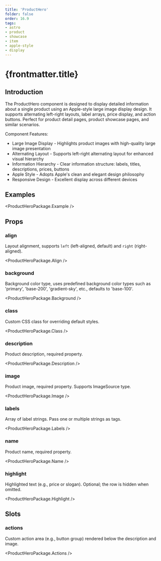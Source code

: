 ```yaml
---
title: 'ProductHero'
folder: false
order: 16.9
tags:
- astro
- product
- showcase
- item
- apple-style
- display
---
```



# {frontmatter.title}

## Introduction

The ProductHero component is designed to display detailed information about a single product using an Apple-style large image display design. It supports alternating left-right layouts, label arrays, price display, and action buttons. Perfect for product detail pages, product showcase pages, and similar scenarios.

Component Features:

- Large Image Display - Highlights product images with high-quality large image presentation
- Alternating Layout - Supports left-right alternating layout for enhanced visual hierarchy
- Information Hierarchy - Clear information structure: labels, titles, descriptions, prices, buttons
- Apple Style - Adopts Apple's clean and elegant design philosophy
- Responsive Design - Excellent display across different devices

## Examples

<ProductHeroPackage.Example />

## Props

### align

Layout alignment, supports `left` (left-aligned, default) and `right` (right-aligned).

<ProductHeroPackage.Align />

### background

Background color type, uses predefined background color types such as 'primary', 'base-200', 'gradient-sky', etc., defaults to 'base-100'.

<ProductHeroPackage.Background />

### class

Custom CSS class for overriding default styles.

<ProductHeroPackage.Class />

### description

Product description, required property.

<ProductHeroPackage.Description />

### image

Product image, required property. Supports ImageSource type.

<ProductHeroPackage.Image />

### labels

Array of label strings. Pass one or multiple strings as tags.

<ProductHeroPackage.Labels />

### name

Product name, required property.

<ProductHeroPackage.Name />

### highlight

Highlighted text (e.g., price or slogan). Optional; the row is hidden when omitted.

<ProductHeroPackage.Highlight />

## Slots

### actions

Custom action area (e.g., button group) rendered below the description and image.

<ProductHeroPackage.Actions />


